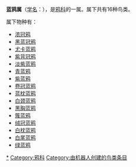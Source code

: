 {{Automatic taxobox
| name = 蓝鸦属
| taxon = Cyanocorax
| authority = {{link-en|海因里希·博伊厄|Heinrich Boie|Boie}}, 1826
| subdivision_ranks = [[物种|种]]
| subdivision = 见正文
}}

'''蓝鸦属'''（[[学名|学名]]：{{lang|la|''Cyanocorax''}}），是[[鸦科|鸦科]]的一属。属下共有16种鸟类。

属下物种有：
* [[浓冠鸦|浓冠鸦]] {{lang|la|''Cyanocorax melanocyaneus''}}
* [[黑蓝冠鸦|黑蓝冠鸦]] {{lang|la|''Cyanocorax sanblasianus''}}
* [[尤卡蓝鸦|尤卡蓝鸦]] {{lang|la|''Cyanocorax yucatanicus''}}
* [[紫背冠鸦|紫背冠鸦]] {{lang|la|''Cyanocorax beecheii''}}
* [[淡紫蓝鸦|淡紫蓝鸦]] {{lang|la|''Cyanocorax cyanomelas''}}
* [[青蓝鸦|青蓝鸦]] {{lang|la|''Cyanocorax caeruleus''}}
* [[紫蓝鸦|紫蓝鸦]] {{lang|la|''Cyanocorax violaceus''}}
* [[卷冠蓝鸦|卷冠蓝鸦]] {{lang|la|''Cyanocorax cristatellus''}}
* [[蓝枕蓝鸦|蓝枕蓝鸦]] {{lang|la|''Cyanocorax heilprini''}}
* [[白颈蓝鸦|白颈蓝鸦]] {{lang|la|''Cyanocorax cayanus''}}
* [[黑胸蓝鸦|黑胸蓝鸦]] {{lang|la|''Cyanocorax affinis''}}
* [[簇蓝鸦|簇蓝鸦]] {{lang|la|''Cyanocorax dickeyi''}}
* [[绒冠蓝鸦|绒冠蓝鸦]] {{lang|la|''Cyanocorax chrysops''}}
* [[白枕蓝鸦|白枕蓝鸦]] {{lang|la|''Cyanocorax cyanopogon''}}
* [[白尾蓝鸦|白尾蓝鸦]] {{lang|la|''Cyanocorax mystacalis''}}
* [[绿蓝鸦|绿蓝鸦]] {{lang|la|''Cyanocorax yncas''}}
{{Taxonbar|from=Q844646}}

[[Category:蓝鸦属|*]]
[[Category:鸦科|Category:鸦科]]
[[Category:由机器人创建的鸟类条目|Category:由机器人创建的鸟类条目]]